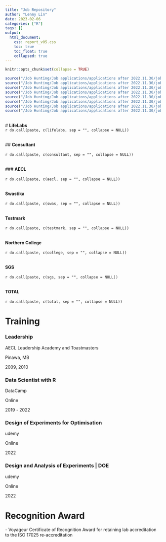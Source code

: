```yaml
---
title: "Job Repository"
author: "Lenny Lin"
date: 2023-02-06
categories: ["R"]
tags: []
output: 
  html_document:
    css: report_v05.css
    toc: true
    toc_float: true
    collapsed: true
---
```



```r
knitr::opts_chunk$set(collapse = TRUE)
```

```r
source("/Job Hunting/Job applications/applications after 2022.11.30/job duty repository/repository_lifelabs.R")
source("/Job Hunting/Job applications/applications after 2022.11.30/job duty repository/repository_consultant.R")
source("/Job Hunting/Job applications/applications after 2022.11.30/job duty repository/repository_aecl.R")
source("/Job Hunting/Job applications/applications after 2022.11.30/job duty repository/repository_swastika.R")
source("/Job Hunting/Job applications/applications after 2022.11.30/job duty repository/repository_northern_college.R")
source("/Job Hunting/Job applications/applications after 2022.11.30/job duty repository/repository_testmark.R")
source("/Job Hunting/Job applications/applications after 2022.11.30/job duty repository/repository_sgs.R")
source("/Job Hunting/Job applications/applications after 2022.11.30/job duty repository/repository_total.R")
```



<br>
# **LifeLabs**
<br>
`r do.call(paste, c(lifelabs, sep = "", collapse = NULL))` 

<br>
## **Consultant**  
<br>
`r do.call(paste, c(consultant, sep = "", collapse = NULL))` 

<br>
### **AECL**  
<br>
`r do.call(paste, c(aecl, sep = "", collapse = NULL))` 

<br>
**Swastika**  
<br>
`r do.call(paste, c(swas, sep = "", collapse = NULL))` 

<br>
**Testmark**  
<br>
`r do.call(paste, c(testmark, sep = "", collapse = NULL))`

<br>
**Northern College**  
<br>
`r do.call(paste, c(college, sep = "", collapse = NULL))`


<br>
**SGS**  
<br>
`r do.call(paste, c(sgs, sep = "", collapse = NULL))`


<br>
**TOTAL**  
<br>
`r do.call(paste, c(total, sep = "", collapse = NULL))`


# Training

### Leadership
AECL Leadership Academy and Toastmasters

Pinawa, MB

2009, 2010

### Data Scientist with R
DataCamp

Online

2019 *-* 2022



### Design of Experiments for Optimisation
udemy

Online

2022



### Design and Analysis of Experiments | DOE
udemy

Online

2022

# Recognition Award

*-*   Voyageur Certificate of Recognition Award for retaining lab accreditation to the ISO 17025 re-accreditation
